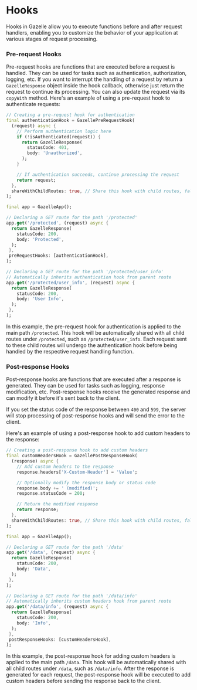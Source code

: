 # Hooks
Hooks in Gazelle allow you to execute functions before and after request handlers,
enabling you to customize the behavior of your application at various stages of request processing.

### Pre-request Hooks
Pre-request hooks are functions that are executed before a request is handled.
They can be used for tasks such as authentication, authorization, logging, etc.
If you want to interrupt the handling of a request by return a `GazelleResponse` object
inside the hook callback, otherwise just return the request to continue its processing.
You can also update the request via its `copyWith` method.
Here's an example of using a pre-request hook to authenticate requests:
```dart
// Creating a pre-request hook for authentication
final authenticationHook = GazellePreRequestHook(
  (request) async {
    // Perform authentication logic here
    if (!isAuthenticated(request)) {
      return GazelleResponse(
        statusCode: 401,
        body: 'Unauthorized',
      );
    }

    // If authentication succeeds, continue processing the request
    return request;
  },
  shareWithChildRoutes: true, // Share this hook with child routes, false by default
);

final app = GazelleApp();

// Declaring a GET route for the path '/protected'
app.get('/protected', (request) async {
  return GazelleResponse(
    statusCode: 200,
    body: 'Protected',
  );
 },
 preRequestHooks: [authenticationHook],
);

// Declaring a GET route for the path '/protected/user_info'
// Automatically inherits authentication hook from parent route
app.get('/protected/user_info', (request) async {
  return GazelleResponse(
    statusCode: 200,
    body: 'User Info',
  );
 },
);
```
In this example, the pre-request hook for authentication is applied to the main path `/protected`.
This hook will be automatically shared with all child routes under `/protected`, such as `/protected/user_info`.
Each request sent to these child routes will undergo the authentication hook before being handled by the respective request handling function.

### Post-response Hooks
Post-response hooks are functions that are executed after a response is generated.
They can be used for tasks such as logging, response modification, etc.
Post-response hooks receive the generated response and can modify it before it's sent back to the client.

<Warning>If you set the status code of the response between `400` and `599`, the server will stop processing
of post-response hooks and will send the error to the client.</Warning>

Here's an example of using a post-response hook to add custom headers to the response:
```dart
// Creating a post-response hook to add custom headers
final customHeadersHook = GazellePostResponseHook(
  (response) async {
    // Add custom headers to the response
    response.headers['X-Custom-Header'] = 'Value';

    // Optionally modify the response body or status code
    response.body += ' (modified)';
    response.statusCode = 200;

    // Return the modified response
    return response;
  },
  shareWithChildRoutes: true, // Share this hook with child routes, false by default
);

final app = GazelleApp();

// Declaring a GET route for the path '/data'
app.get('/data', (request) async {
  return GazelleResponse(
    statusCode: 200,
    body: 'Data',
  );
 },
);

// Declaring a GET route for the path '/data/info'
// Automatically inherits custom headers hook from parent route
app.get('/data/info', (request) async {
  return GazelleResponse(
    statusCode: 200,
    body: 'Info',
  );
 },
 postResponseHooks: [customHeadersHook],
);
```
In this example, the post-response hook for adding custom headers is applied to the main path `/data`.
This hook will be automatically shared with all child routes under `/data`, such as `/data/info`.
After the response is generated for each request, the post-response hook will be executed to add custom headers before sending the response back to the client.
